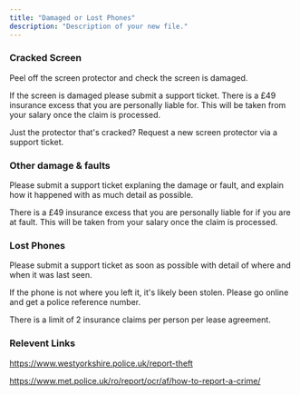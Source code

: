 ```yaml
---
title: "Damaged or Lost Phones"
description: "Description of your new file."
---
```


### Cracked Screen

Peel off the screen protector and check the screen is damaged.

If the screen is damaged please submit a support ticket. There is a £49 insurance excess that you are personally liable for. This will be taken from your salary once the claim is processed.

Just the protector that's cracked? Request a new screen protector via a support ticket.

### Other damage & faults

Please submit a support ticket explaning the damage or fault, and explain how it happened with as much detail as possible.

There is a £49 insurance excess that you are personally liable for if you are at fault. This will be taken from your salary once the claim is processed.

### Lost Phones

Please submit a support ticket as soon as possible with detail of where and when it was last seen.

If the phone is not where you left it, it's likely been stolen. Please go online and get a police reference number.

<Warning>
  There is a limit of 2 insurance claims per person per lease agreement.
</Warning>


### Relevent Links

https://www.westyorkshire.police.uk/report-theft

https://www.met.police.uk/ro/report/ocr/af/how-to-report-a-crime/